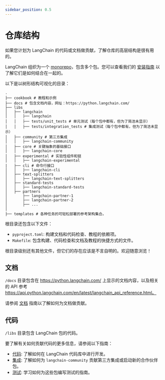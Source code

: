 ```yaml
---
sidebar_position: 0.5
---
```


# 仓库结构

如果您计划为 LangChain 的代码或文档做贡献，了解仓库的高层结构是很有用的。

LangChain 组织为一个 [monorepo](https://en.wikipedia.org/wiki/Monorepo)，包含多个包。您可以查看我们的 [安装指南](/docs/how_to/installation/) 以了解它们是如何结合在一起的。

以下是以树形结构可视化的目录：

```text
.
├── cookbook # 教程和示例
├── docs # 包含文档内容，网址：https://python.langchain.com/
├── libs
│   ├── langchain
│   │   ├── langchain
│   │   ├── tests/unit_tests # 单元测试（每个包中都有，但为了简洁未显示）
│   │   ├── tests/integration_tests # 集成测试（每个包中都有，但为了简洁未显示）
│   ├── community # 第三方集成
│   │   ├── langchain-community
│   ├── core # 关键抽象的基础接口
│   │   ├── langchain-core
│   ├── experimental # 实验性组件和链
│   │   ├── langchain-experimental
|   ├── cli # 命令行接口
│   │   ├── langchain-cli
│   ├── text-splitters
│   │   ├── langchain-text-splitters
│   ├── standard-tests
│   │   ├── langchain-standard-tests
│   ├── partners
│       ├── langchain-partner-1
│       ├── langchain-partner-2
│       ├── ...
│
├── templates # 各种任务的可轻松部署的参考架构集合。
```

根目录还包含以下文件：

* `pyproject.toml`: 构建文档和代码检查、教程的依赖项。
* `Makefile`: 包含构建、代码检查和文档及教程的快捷方式的文件。

根目录级别还有其他文件，但它们的存在应该是不言自明的。欢迎随意浏览！

## 文档

`/docs` 目录包含在 https://python.langchain.com/ 上显示的文档内容，以及相关的 API 参考 https://api.python.langchain.com/en/latest/langchain_api_reference.html。

请参阅 [文档](/docs/contributing/documentation/) 指南以了解如何为文档做贡献。

## 代码

`/libs` 目录包含 LangChain 包的代码。

要了解有关如何贡献代码的更多信息，请参阅以下指南：

- [代码](/docs/contributing/code/): 了解如何在 LangChain 代码库中进行开发。
- [集成](./integrations.mdx): 了解如何为 `langchain-community` 贡献第三方集成或启动新的合作伙伴包。
- [测试](./testing.mdx): 学习如何为这些包编写测试的指南。
